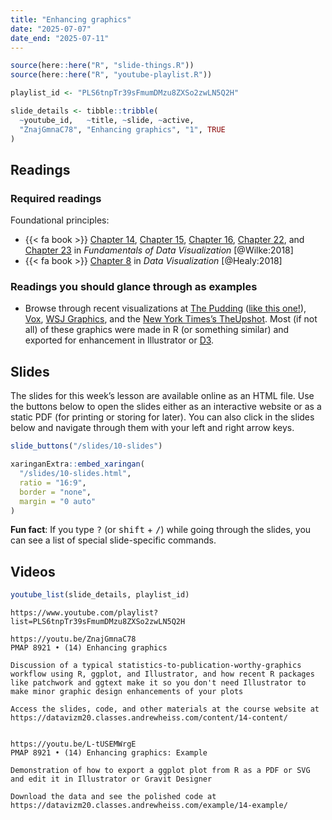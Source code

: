 ```yaml
---
title: "Enhancing graphics"
date: "2025-07-07"
date_end: "2025-07-11"
---
```


```r
source(here::here("R", "slide-things.R"))
source(here::here("R", "youtube-playlist.R"))

playlist_id <- "PLS6tnpTr39sFmumDMzu8ZXSo2zwLN5Q2H"

slide_details <- tibble::tribble(
  ~youtube_id,   ~title, ~slide, ~active,
  "ZnajGmnaC78", "Enhancing graphics", "1", TRUE
)
```

## Readings

### Required readings

Foundational principles:

- {{< fa book >}} [Chapter 14](https://clauswilke.com/dataviz/proportional-ink.html), [Chapter 15](https://clauswilke.com/dataviz/overlapping-points.html), [Chapter 16](https://clauswilke.com/dataviz/color-pitfalls.html), [Chapter 22](https://clauswilke.com/dataviz/avoid-line-drawings.html), and [Chapter 23](https://clauswilke.com/dataviz/no-3d.html) in *Fundamentals of Data Visualization* [@Wilke:2018]
- {{< fa book >}} [Chapter 8](http://socviz.co/refineplots.html) in *Data Visualization* [@Healy:2018]

### Readings you should glance through as examples

- Browse through recent visualizations at [The Pudding](https://pudding.cool/) ([like this one!](https://pudding.cool/2018/08/pockets/)), [Vox](https://www.vox.com/), [WSJ Graphics](https://graphics.wsj.com/), and the [New York Times's TheUpshot](https://www.nytimes.com/section/upshot). Most (if not all) of these graphics were made in R (or something similar) and exported for enhancement in Illustrator or [D3](https://d3js.org/).


## Slides

The slides for this week's lesson are available online as an HTML file. Use the buttons below to open the slides either as an interactive website or as a static PDF (for printing or storing for later). You can also click in the slides below and navigate through them with your left and right arrow keys.

```r
slide_buttons("/slides/10-slides")

xaringanExtra::embed_xaringan(
  "/slides/10-slides.html",
  ratio = "16:9",
  border = "none",
  margin = "0 auto"
)
```

:::{.callout-tip}
**Fun fact**: If you type <kbd>?</kbd> (or <kbd>shift</kbd> + <kbd>/</kbd>) while going through the slides, you can see a list of special slide-specific commands.
:::


## Videos

```r
youtube_list(slide_details, playlist_id)
```


```cat
https://www.youtube.com/playlist?list=PLS6tnpTr39sFmumDMzu8ZXSo2zwLN5Q2H

https://youtu.be/ZnajGmnaC78
PMAP 8921 • (14) Enhancing graphics

Discussion of a typical statistics-to-publication-worthy-graphics workflow using R, ggplot, and Illustrator, and how recent R packages like patchwork and ggtext make it so you don't need Illustrator to make minor graphic design enhancements of your plots

Access the slides, code, and other materials at the course website at https://datavizm20.classes.andrewheiss.com/content/14-content/


https://youtu.be/L-tUSEMWrgE
PMAP 8921 • (14) Enhancing graphics: Example

Demonstration of how to export a ggplot plot from R as a PDF or SVG and edit it in Illustrator or Gravit Designer

Download the data and see the polished code at https://datavizm20.classes.andrewheiss.com/example/14-example/
```
